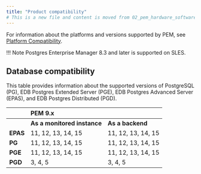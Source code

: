 ```yaml
---
title: "Product compatibility"
# This is a new file and content is moved from 02_pem_hardware_software_requirements.dx file.
---
```


For information about the platforms and versions supported by PEM, see [Platform Compatibility](https://www.enterprisedb.com/platform-compatibility#pem).

!!! Note
    Postgres Enterprise Manager 8.3 and later is supported on SLES.

## Database compatibility

This table provides information about the supported versions of PostgreSQL (PG), EDB Postgres Extended Server (PGE), EDB Postgres Advanced Server (EPAS), and EDB Postgres Distributed (PGD). 

|           |**PEM 9.x**                 |                    |
|:----------|:---------------------------|:-------------------|
|           |**As a monitored instance** |**As a backend**    |
|**EPAS**   |11, 12, 13, 14, 15          |11, 12, 13, 14, 15  |
|**PG**     |11, 12, 13, 14, 15          |11, 12, 13, 14, 15  |
|**PGE**    |11, 12, 13, 14, 15          |11, 12, 13, 14, 15  |
|**PGD**    |3, 4, 5                     |3, 4, 5             |
